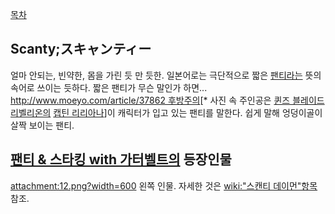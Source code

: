 [[목차]]

== Scanty;スキャンティー ==
얼마 안되는, 빈약한, 몸을 가린 듯 만 듯한.
일본어로는 극단적으로 짧은 [[팬티]]라는 뜻의 속어로 쓰이는 듯하다.
짧은 팬티가 무슨 말인가 하면... [[http://www.moeyo.com/article/37862 후방주의]][* 사진 속 주인공은 [[퀸즈 블레이드 리벨리온]]의 [[캡틴 리리아나]]]이 캐릭터가 입고 있는 팬티를 말한다. 쉽게 말해 엉덩이골이 살짝 보이는 팬티.

== [[팬티 & 스타킹 with 가터벨트]]의 등장인물 ==
attachment:12.png?width=600
왼쪽 인물. 자세한 것은 [[wiki:"스캔티 데이먼"항목]] 참조.
